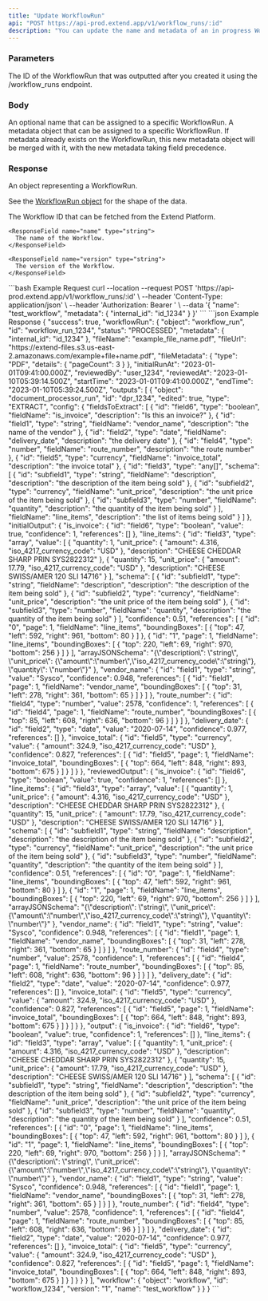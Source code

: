 ```yaml
---
title: "Update WorkflowRun"
api: "POST https://api-prod.extend.app/v1/workflow_runs/:id"
description: "You can update the name and metadata of an in progress WorkflowRun at any time using this endpoint."
---
```


### Parameters

<ParamField path="id" type="string">
  The ID of the WorkflowRun that was outputted after you created it using the /workflow_runs endpoint.
</ParamField>

### Body

<ParamField body="name" type="string">
  An optional name that can be assigned to a specific WorkflowRun.
</ParamField>

<ParamField body="metadata" type="any">
  A metadata object that can be assigned to a specific WorkflowRun. If metadata already exists
  on the WorkflowRun, this new metadata object will be merged with it, with the new metadata taking field precedence.
</ParamField>

### Response
<ResponseField name="workflowRun" type="WorkflowRun">
  An object representing a WorkflowRun.
  
  See the [WorkflowRun object](/api-reference/objects/workflow_run) for the shape of the data.
</ResponseField>

<ResponseField name="Workflow" type="object">
  <Expandable title="properties">
    <ResponseField name="id" type="string">
      The Workflow ID that can be fetched from the Extend Platform.
    </ResponseField>

    <ResponseField name="name" type="string">
      The name of the Workflow.
    </ResponseField>

    <ResponseField name="version" type="string">
      The version of the Workflow.
    </ResponseField>

  </Expandable>
</ResponseField>

<RequestExample>
```bash Example Request
curl --location --request POST 'https://api-prod.extend.app/v1/workflow_runs/:id' \
--header 'Content-Type: application/json' \
--header 'Authorization: Bearer <API_TOKEN>' \
--data '{
    "name": "test_workflow",
    "metadata": {
      "internal_id": "id_1234"
    }
}'
```
</RequestExample>

<ResponseExample>
```json Example Response
{
  "success": true,
  "workflowRun": {
    "object": "workflow_run",
    "id": "workflow_run_1234",
    "status": "PROCESSED",
    "metadata": {
      "internal_id": "id_1234"
    },
    "fileName": "example_file_name.pdf",
    "fileUrl": "https://extend-files.s3.us-east-2.amazonaws.com/example+file+name.pdf",
    "fileMetadata": {
      "type": "PDF",
      "details": {
        "pageCount": 3
      }
    },
    "initialRunAt": "2023-01-01T09:41:00.000Z",
    "reviewedBy": "user_1234",
    "reviewedAt": "2023-01-10T05:39:14.500Z",
    "startTime": "2023-01-01T09:41:00.000Z",
    "endTime": "2023-01-10T05:39:24.500Z",
    "outputs": [
      {
        "object": "document_processor_run",
        "id": "dpr_1234",
        "edited": true,
        "type": "EXTRACT",
        "config": {
          "fieldsToExtract": [
            {
              "id": "field6",
              "type": "boolean",
              "fieldName": "is_invoice",
              "description": "Is this an invoice?"
            },
            {
              "id": "field1",
              "type": "string",
              "fieldName": "vendor_name",
              "description": "the name of the vendor"
            },
            {
              "id": "field2",
              "type": "date",
              "fieldName": "delivery_date",
              "description": "the delivery date"
            },
            {
              "id": "field4",
              "type": "number",
              "fieldName": "route_number",
              "description": "the route number"
            },
            {
              "id": "field5",
              "type": "currency",
              "fieldName": "invoice_total",
              "description": "the invoice total"
            },
            {
              "id": "field3",
              "type": "any[]",
              "schema": [
                {
                  "id": "subfield1",
                  "type": "string",
                  "fieldName": "description",
                  "description": "the description of the item being sold"
                },
                {
                  "id": "subfield2",
                  "type": "currency",
                  "fieldName": "unit_price",
                  "description": "the unit price of the item being sold"
                },
                {
                  "id": "subfield3",
                  "type": "number",
                  "fieldName": "quantity",
                  "description": "the quantity of the item being sold"
                }
              ],
              "fieldName": "line_items",
              "description": "the list of items being sold"
            }
          ]
        },
        "initialOutput": {
          "is_invoice": {
            "id": "field6",
            "type": "boolean",
            "value": true,
            "confidence": 1,
            "references": []
          },
          "line_items": {
            "id": "field3",
            "type": "array",
            "value": [
              {
                "quantity": 1,
                "unit_price": {
                  "amount": 4.316,
                  "iso_4217_currency_code": "USD"
                },
                "description": "CHEESE CHEDDAR SHARP PRIN SYS2822312"
              },
              {
                "quantity": 15,
                "unit_price": {
                  "amount": 17.79,
                  "iso_4217_currency_code": "USD"
                },
                "description": "CHEESE SWISS/AMER 120 SLI 14716"
              }
            ],
            "schema": [
              {
                "id": "subfield1",
                "type": "string",
                "fieldName": "description",
                "description": "the description of the item being sold"
              },
              {
                "id": "subfield2",
                "type": "currency",
                "fieldName": "unit_price",
                "description": "the unit price of the item being sold"
              },
              {
                "id": "subfield3",
                "type": "number",
                "fieldName": "quantity",
                "description": "the quantity of the item being sold"
              }
            ],
            "confidence": 0.51,
            "references": [
							{
								"id": "0",
								"page": 1,
								"fieldName": "line_items",
								"boundingBoxes": [
									{
										"top": 47,
										"left": 592,
										"right": 961,
										"bottom": 80
									}
								]
							},
							{
								"id": "1",
								"page": 1,
								"fieldName": "line_items",
								"boundingBoxes": [
									{
										"top": 220,
										"left": 69,
										"right": 970,
										"bottom": 256
									}
								]
							}
						],
            "arrayJSONSchema": "{\"description\": \"string\", \"unit_price\": {\"amount\":\"number\",\"iso_4217_currency_code\":\"string\"}, \"quantity\": \"number\"}"
          },
          "vendor_name": {
            "id": "field1",
            "type": "string",
            "value": "Sysco",
            "confidence": 0.948,
            "references": [
							{
								"id": "field1",
								"page": 1,
								"fieldName": "vendor_name",
								"boundingBoxes": [
									{
										"top": 31,
										"left": 278,
										"right": 361,
										"bottom": 65
									}
								]
							}
						]
          },
          "route_number": {
            "id": "field4",
            "type": "number",
            "value": 2578,
            "confidence": 1,
            "references": [
							{
								"id": "field4",
								"page": 1,
								"fieldName": "route_number",
								"boundingBoxes": [
									{
										"top": 85,
										"left": 608,
										"right": 636,
										"bottom": 96
									}
								]
							}
						]
          },
          "delivery_date": {
            "id": "field2",
            "type": "date",
            "value": "2020-07-14",
            "confidence": 0.977,
            "references": []
          },
          "invoice_total": {
            "id": "field5",
            "type": "currency",
            "value": {
              "amount": 324.9,
              "iso_4217_currency_code": "USD"
            },
            "confidence": 0.827,
            "references": [
							{
								"id": "field5",
								"page": 1,
								"fieldName": "invoice_total",
								"boundingBoxes": [
									{
										"top": 664,
										"left": 848,
										"right": 893,
										"bottom": 675
									}
								]
							}
						]
          }
        },
        "reviewedOutput": {
          "is_invoice": {
            "id": "field6",
            "type": "boolean",
            "value": true,
            "confidence": 1,
            "references": []
          },
          "line_items": {
            "id": "field3",
            "type": "array",
            "value": [
              {
                "quantity": 1,
                "unit_price": {
                  "amount": 4.316,
                  "iso_4217_currency_code": "USD"
                },
                "description": "CHEESE CHEDDAR SHARP PRIN SYS2822312"
              },
              {
                "quantity": 15,
                "unit_price": {
                  "amount": 17.79,
                  "iso_4217_currency_code": "USD"
                },
                "description": "CHEESE SWISS/AMER 120 SLI 14716"
              }
            ],
            "schema": [
              {
                "id": "subfield1",
                "type": "string",
                "fieldName": "description",
                "description": "the description of the item being sold"
              },
              {
                "id": "subfield2",
                "type": "currency",
                "fieldName": "unit_price",
                "description": "the unit price of the item being sold"
              },
              {
                "id": "subfield3",
                "type": "number",
                "fieldName": "quantity",
                "description": "the quantity of the item being sold"
              }
            ],
            "confidence": 0.51,
            "references": [
							{
								"id": "0",
								"page": 1,
								"fieldName": "line_items",
								"boundingBoxes": [
									{
										"top": 47,
										"left": 592,
										"right": 961,
										"bottom": 80
									}
								]
							},
							{
								"id": "1",
								"page": 1,
								"fieldName": "line_items",
								"boundingBoxes": [
									{
										"top": 220,
										"left": 69,
										"right": 970,
										"bottom": 256
									}
								]
							}
						],
            "arrayJSONSchema": "{\"description\": \"string\", \"unit_price\": {\"amount\":\"number\",\"iso_4217_currency_code\":\"string\"}, \"quantity\": \"number\"}"
          },
          "vendor_name": {
            "id": "field1",
            "type": "string",
            "value": "Sysco",
            "confidence": 0.948,
            "references": [
							{
								"id": "field1",
								"page": 1,
								"fieldName": "vendor_name",
								"boundingBoxes": [
									{
										"top": 31,
										"left": 278,
										"right": 361,
										"bottom": 65
									}
								]
							}
						]
          },
          "route_number": {
            "id": "field4",
            "type": "number",
            "value": 2578,
            "confidence": 1,
            "references": [
							{
								"id": "field4",
								"page": 1,
								"fieldName": "route_number",
								"boundingBoxes": [
									{
										"top": 85,
										"left": 608,
										"right": 636,
										"bottom": 96
									}
								]
							}
						]
          },
          "delivery_date": {
            "id": "field2",
            "type": "date",
            "value": "2020-07-14",
            "confidence": 0.977,
            "references": []
          },
          "invoice_total": {
            "id": "field5",
            "type": "currency",
            "value": {
              "amount": 324.9,
              "iso_4217_currency_code": "USD"
            },
            "confidence": 0.827,
            "references": [
							{
								"id": "field5",
								"page": 1,
								"fieldName": "invoice_total",
								"boundingBoxes": [
									{
										"top": 664,
										"left": 848,
										"right": 893,
										"bottom": 675
									}
								]
							}
						]
          }
        },
        "output": {
          "is_invoice": {
            "id": "field6",
            "type": "boolean",
            "value": true,
            "confidence": 1,
            "references": []
          },
          "line_items": {
            "id": "field3",
            "type": "array",
            "value": [
              {
                "quantity": 1,
                "unit_price": {
                  "amount": 4.316,
                  "iso_4217_currency_code": "USD"
                },
                "description": "CHEESE CHEDDAR SHARP PRIN SYS2822312"
              },
              {
                "quantity": 15,
                "unit_price": {
                  "amount": 17.79,
                  "iso_4217_currency_code": "USD"
                },
                "description": "CHEESE SWISS/AMER 120 SLI 14716"
              }
            ],
            "schema": [
              {
                "id": "subfield1",
                "type": "string",
                "fieldName": "description",
                "description": "the description of the item being sold"
              },
              {
                "id": "subfield2",
                "type": "currency",
                "fieldName": "unit_price",
                "description": "the unit price of the item being sold"
              },
              {
                "id": "subfield3",
                "type": "number",
                "fieldName": "quantity",
                "description": "the quantity of the item being sold"
              }
            ],
            "confidence": 0.51,
            "references": [
							{
								"id": "0",
								"page": 1,
								"fieldName": "line_items",
								"boundingBoxes": [
									{
										"top": 47,
										"left": 592,
										"right": 961,
										"bottom": 80
									}
								]
							},
							{
								"id": "1",
								"page": 1,
								"fieldName": "line_items",
								"boundingBoxes": [
									{
										"top": 220,
										"left": 69,
										"right": 970,
										"bottom": 256
									}
								]
							}
						],
            "arrayJSONSchema": "{\"description\": \"string\", \"unit_price\": {\"amount\":\"number\",\"iso_4217_currency_code\":\"string\"}, \"quantity\": \"number\"}"
          },
          "vendor_name": {
            "id": "field1",
            "type": "string",
            "value": "Sysco",
            "confidence": 0.948,
            "references": [
							{
								"id": "field1",
								"page": 1,
								"fieldName": "vendor_name",
								"boundingBoxes": [
									{
										"top": 31,
										"left": 278,
										"right": 361,
										"bottom": 65
									}
								]
							}
						]
          },
          "route_number": {
            "id": "field4",
            "type": "number",
            "value": 2578,
            "confidence": 1,
            "references": [
							{
								"id": "field4",
								"page": 1,
								"fieldName": "route_number",
								"boundingBoxes": [
									{
										"top": 85,
										"left": 608,
										"right": 636,
										"bottom": 96
									}
								]
							}
						]
          },
          "delivery_date": {
            "id": "field2",
            "type": "date",
            "value": "2020-07-14",
            "confidence": 0.977,
            "references": []
          },
          "invoice_total": {
            "id": "field5",
            "type": "currency",
            "value": {
              "amount": 324.9,
              "iso_4217_currency_code": "USD"
            },
            "confidence": 0.827,
            "references": [
							{
								"id": "field5",
								"page": 1,
								"fieldName": "invoice_total",
								"boundingBoxes": [
									{
										"top": 664,
										"left": 848,
										"right": 893,
										"bottom": 675
									}
								]
							}
						]
          }
        }
      }
    ],
    "workflow": {
      "object": "workflow",
      "id": "workflow_1234",
      "version": "1",
      "name": "test_workflow"
    }
  }
}
```
</ResponseExample>